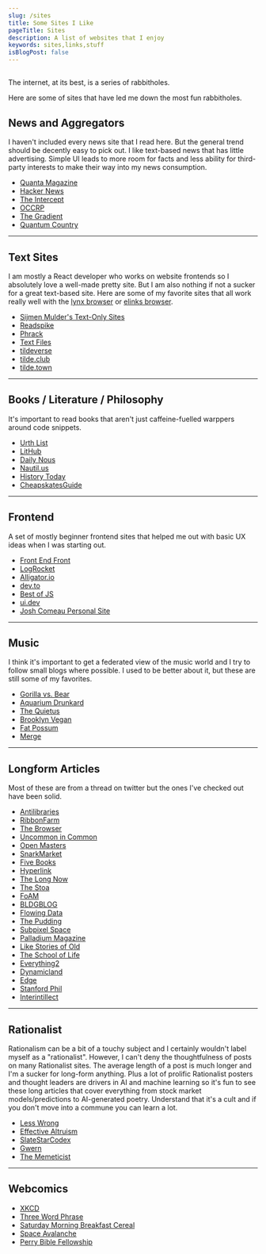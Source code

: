 ```yaml
---
slug: /sites
title: Some Sites I Like
pageTitle: Sites
description: A list of websites that I enjoy
keywords: sites,links,stuff
isBlogPost: false
---
```


##

The internet, at its best, is a series of rabbitholes. 

Here are some of sites that have led me down the most fun rabbitholes.

## News and Aggregators
I haven't included every news site that I read here. But the general trend should be decently easy to pick out. I like text-based news that has little advertising. Simple UI leads to more room for facts and less ability for third-party interests to make their way into my news consumption.
 - [Quanta Magazine](https://quantamagazine.org)
 - [Hacker News](https://news.ycombinator.com)
 - [The Intercept](https://theintercept.com/)
 - [OCCRP](https://www.occrp.org/en)
 - [The Gradient](https://thegradient.pub)
 - [Quantum Country](https://quantum.country/qcvc)

<hr/>

## Text Sites
I am mostly a React developer who works on website frontends so I absolutely love a well-made pretty site. But I am also nothing if not a sucker for a great text-based site. Here are some of my favorite sites that all work really well with the [lynx browser](https://lynx.invisible-island.net/) or [elinks browser](http://elinks.or.cz/).
 - [Sijmen Mulder's Text-Only Sites](https://sjmulder.nl/en/textonly.html)
 - [Readspike](https://readspike.com/)
 - [Phrack](http://phrack.org)
 - [Text Files](http://www.textfiles.com/)
 - [tildeverse](https://tildeverse.org/)
 - [tilde.club](http://tilde.club/)
 - [tilde.town](http://tilde.town/)

<hr/>

## Books / Literature / Philosophy
It's important to read books that aren't just caffeine-fuelled warppers around code snippets.
 - [Urth List](http://urth.net/)
 - [LitHub](https://lithub.com/)
 - [Daily Nous](http://dailynous.com/)
 - [Nautil.us](http://nautil.us/)
 - [History Today](https://www.historytoday.com/homepage)
 - [CheapskatesGuide](https://cheapskatesguide.org/)

<hr/>

## Frontend
A set of mostly beginner frontend sites that helped me out with basic UX ideas when I was starting out. 
 - [Front End Front](frontendfront.com)
 - [LogRocket](blog.logrocket.com)
 - [Alligator.io](alligator.io)
 - [dev.to](dev.to)
 - [Best of JS](https://bestofjs.org/)
 - [ui.dev](https://ui.dev/blog/)
 - [Josh Comeau Personal Site](https://joshwcomeau.com/)

<hr/>

## Music
I think it's important to get a federated view of the music world and I try to follow small blogs where possible. I used to be better about it, but these are still some of my favorites.
 - [Gorilla vs. Bear](https://www.gorillavsbear.net/)
 - [Aquarium Drunkard](https://aquariumdrunkard.com/)
 - [The Quietus](https://thequietus.com/)
 - [Brooklyn Vegan](https://www.brooklynvegan.com/)
 - [Fat Possum](https://www.fatpossum.com/)
 - [Merge](https://www.mergerecords.com/)

<hr/>

## Longform Articles
Most of these are from a thread on twitter but the ones I've checked out have been solid.
 - [Antilibraries](https://www.antilibrari.es/)
 - [RibbonFarm](https://www.ribbonfarm.com/)
 - [The Browser](https://thebrowser.com/)
 - [Uncommon in Common](https://uncommon.cc/)
 - [Open Masters](https://www.openmasters.org/)
 - [SnarkMarket](http://snarkmarket.com/)
 - [Five Books](https://fivebooks.com/)
 - [Hyperlink](https://hyperlink.academy/)
 - [The Long Now](https://longnow.org/)
 - [The Stoa](https://www.thestoa.ca/)
 - [FoAM](https://fo.am/)
 - [BLDGBLOG](https://www.bldgblog.com/)
 - [Flowing Data](https://flowingdata.com/)
 - [The Pudding](https://pudding.cool/)
 - [Subpixel Space](https://subpixel.space/)
 - [Palladium Magazine](https://palladiummag.com/)
 - [Like Stories of Old](https://www.youtube.com/channel/UCs7nPQIEba0T3tGOWWsZpJQ)
 - [The School of Life](https://www.theschooloflife.com/)
 - [Everything2](https://everything2.com/)
 - [Dynamicland](https://dynamicland.org/)
 - [Edge](https://www.edge.org/)
 - [Stanford Phil](https://plato.stanford.edu/index.html)
 - [Interintillect](https://interintellect.com/)

<hr/>

## Rationalist

Rationalism can be a bit of a touchy subject and I certainly wouldn't label myself as a "rationalist". 
However, I can't deny the thoughtfulness of posts on many Rationalist sites. 
The average length of a post is much longer and I'm a sucker for long-form anything. 
Plus a lot of prolific Rationalist posters and thought leaders are drivers in AI and machine learning 
so it's fun to see these long articles that cover everything from stock market models/predictions 
to AI-generated poetry. Understand that it's a cult and if you don't move into a commune you can learn a lot. 

 - [Less Wrong](lesswrong.com)
 - [Effective Altruism](https://forum.effectivealtruism.org/)
 - [SlateStarCodex](https://slatestarcodex.com/)
 - [Gwern](gwern.net)
 - [The Memeticist](https://thememeticist.com/)

<hr/>

## Webcomics
 - [XKCD](xkcd.com)
 - [Three Word Phrase](threewordphrase.com)
 - [Saturday Morning Breakfast Cereal](https://www.smbc-comics.com/)
 - [Space Avalanche](http://www.spaceavalanche.com/)
 - [Perry Bible Fellowship](https://pbfcomics.com/)
